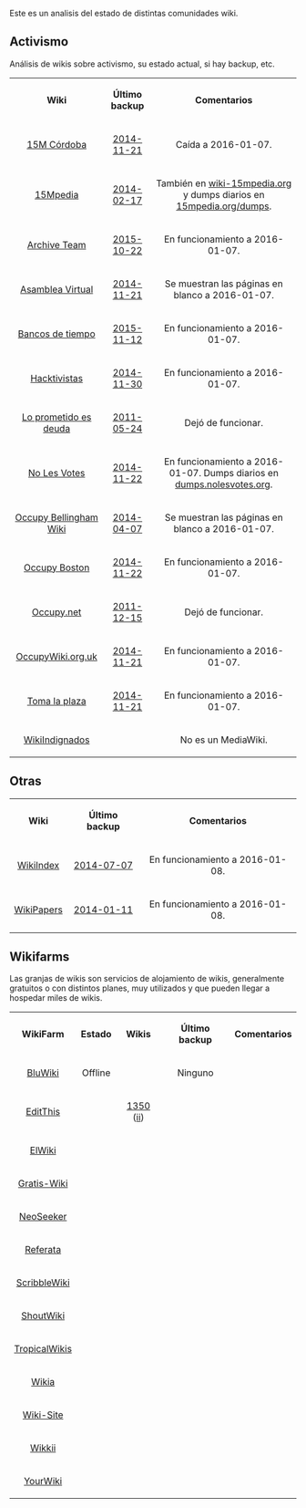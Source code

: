 {{header|1=Wikis}}
<!--
<h2>Wikipedia</h2>

<iframe align="right" width="420" height="315" src="//www.youtube-nocookie.com/embed/eDZ6vxpom8o" frameborder="0" allowfullscreen></iframe>


<br clear="all" />
-->

<p>Este es un analisis del estado de distintas comunidades wiki.</p>

== Activismo ==

Análisis de wikis sobre activismo, su estado actual, si hay backup, etc.

<table class="wikitable sortable" style="text-align: center;">

<tr>
    <td><b>Wiki</b></td>
    <td><b>Último backup</b></td>
    <td><b>Comentarios</b></td>
</tr>

<tr>
    <td><a href="http://wiki.15mcordoba.net">15M Córdoba</a></td>
    <td><a href="https://archive.org/details/wiki-wiki15mcordobanet">2014-11-21</a></td>
    <td>Caída a 2016-01-07.</td>
</tr>

<tr>
    <td><a href="https://15mpedia.org">15Mpedia</a></td>
    <td><a href="https://archive.org/details/wiki-wiki15mcc_w">2014-02-17</a></td>
    <td>También en <a href="https://archive.org/details/wiki-15mpedia.org">wiki-15mpedia.org</a> y dumps diarios en <a href="https://15mpedia.org/dumps/">15mpedia.org/dumps</a>.</td>
</tr>

<tr>
    <td><a href="http://www.archiveteam.org/index.php?title=Main_Page">Archive Team</a></td>
    <td><a href="https://archive.org/details/wiki-archiveteamorg">2015-10-22</a></td>
    <td>En funcionamiento a 2016-01-07.</td>
</tr>

<tr>
    <td><a href="http://asambleavirtual.info">Asamblea Virtual</a></td>
    <td><a href="https://archive.org/details/wiki-asambleavirtualinfo">2014-11-21</a></td>
    <td>Se muestran las páginas en blanco a 2016-01-07.</td>
</tr>

<tr>
    <td><a href="http://www.bdtonline.org/wiki/">Bancos de tiempo</a></td>
    <td><a href="https://15mpedia.org/wiki/Archivo:Bdtonlineorg_wiki-20151112-wikidump.7z">2015-11-12</a></td>
    <td>En funcionamiento a 2016-01-07.</td>
</tr>

<tr>
    <td><a href="http://wiki.hacktivistas.net">Hacktivistas</a></td>
    <td><a href="https://15mpedia.org/wiki/Archivo:Wikihacktivistasnet-20141130-wikidump.7z">2014-11-30</a></td>
    <td>En funcionamiento a 2016-01-07.</td>
</tr>

<tr>
    <td><a href="http://loprometidoesdeuda.com">Lo prometido es deuda</a></td>
    <td><a href="https://15mpedia.org/wiki/Archivo:Loprometidoesdeudacom-20110524-wikidump.7z">2011-05-24</a></td>
    <td>Dejó de funcionar.</td>
</tr>

<tr>
    <td><a href="http://wiki.nolesvotes.org">No Les Votes</a></td>
    <td><a href="https://archive.org/details/NolesvotesWiki-Wiki.nolesvotes.org">2014-11-22</a></td>
    <td>En funcionamiento a 2016-01-07. Dumps diarios en <a href="http://dumps.nolesvotes.org">dumps.nolesvotes.org</a>.</td>
</tr>

<tr>
    <td><a href="http://www.occupybellinghamwa.org/wiki/">Occupy Bellingham Wiki</a></td>
    <td><a href="https://archive.org/details/wiki-occupybellinghamwaorg_wiki">2014-04-07</a></td>
    <td>Se muestran las páginas en blanco a 2016-01-07.</td>
</tr>

<tr>
    <td><a href="http://wiki.occupyboston.org">Occupy Boston</a></td>
    <td><a href="https://archive.org/details/wiki-wikioccupybostonorg">2014-11-22</a></td>
    <td>En funcionamiento a 2016-01-07.</td>
</tr>

<tr>
    <td><a href="http://wiki.occupy.net">Occupy.net</a></td>
    <td><a href="https://code.google.com/p/wikiteam/downloads/detail?name=wikioccupynet-20111215-history.xml.7z">2011-12-15</a></td>
    <td>Dejó de funcionar.</td>
</tr>

<tr>
    <td><a href="https://occupywiki.org.uk">OccupyWiki.org.uk</a></td>
    <td><a href="https://archive.org/details/wiki-occupywikiorguk_w">2014-11-21</a></td>
    <td>En funcionamiento a 2016-01-07.</td>
</tr>

<tr>
    <td><a href="http://wiki.tomalaplaza.net">Toma la plaza</a></td>
    <td><a href="https://archive.org/details/wiki-wikitomalaplazanet_wiki">2014-11-21</a></td>
    <td>En funcionamiento a 2016-01-07.</td>
</tr>

<tr>
    <td><a href="http://wikindignado.wikispaces.com">WikiIndignados</a></td>
    <td></td>
    <td>No es un MediaWiki.</td>
</tr>

</table>

== Otras ==

<table class="wikitable sortable" style="text-align: center;">

<tr>
    <td><b>Wiki</b></td>
    <td><b>Último backup</b></td>
    <td><b>Comentarios</b></td>
</tr>

<tr>
    <td><a href="http://wikiindex.org/Welcome">WikiIndex</a></td>
    <td><a href="https://archive.org/details/wiki-wikiindexorg">2014-07-07</a></td>
    <td>En funcionamiento a 2016-01-08.</td>
</tr>

<tr>
    <td><a href="http://wikipapers.referata.com">WikiPapers</a></td>
    <td><a href="https://archive.org/details/wiki-wikipapers">2014-01-11</a></td>
    <td>En funcionamiento a 2016-01-08.</td>
</tr>

<!--
<tr>
    <td><a href=""></a></td>
    <td><a href=""></a></td>
    <td>En funcionamiento a .</td>
</tr>
-->

</table>

== Wikifarms ==

<p>Las granjas de wikis son servicios de alojamiento de wikis, generalmente gratuitos o con distintos planes, muy utilizados y que pueden llegar a hospedar miles de wikis.</p>

<table class="wikitable sortable" style="text-align: center;">

<tr>
    <td><b>WikiFarm</b></td>
    <td><b>Estado</b></td>
    <td><b>Wikis</b></td>
    <td><b>Último backup</b></td>
    <td><b>Comentarios</b></td>
</tr>

<tr>
    <td><a href="http://bluwiki.org">BluWiki</a></td>
    <td>Offline</td>
    <td></td>
    <td>Ninguno</td>
    <td></td>
</tr>

<tr>
    <td><a href="http://editthis.info">EditThis</a></td>
    <td></td>
    <td><a href="https://github.com/WikiTeam/wikiteam/blob/master/listsofwikis/mediawiki/editthis.info">1350</a> (<a href="http://s23.org/wikistats/editthis_html.php">ii</a>)</td>
    <td></td>
    <td></td>
</tr>

<tr>
    <td><a href="http://elwiki.com">ElWiki</a></td>
    <td></td>
    <td></td>
    <td></td>
    <td></td>
</tr>

<tr>
    <td><a href="">Gratis-Wiki</a></td>
    <td></td>
    <td></td>
    <td></td>
    <td></td>
</tr>

<tr>
    <td><a href="http://neowiki.neoseeker.com/wiki/Main_Page">NeoSeeker</a></td>
    <td></td>
    <td></td>
    <td></td>
    <td></td>
</tr>

<tr>
    <td><a href="http://www.referata.com/wiki/Main_Page">Referata</a></td>
    <td></td>
    <td></td>
    <td></td>
    <td></td>
</tr>

<tr>
    <td><a href="http://scribblewiki.com">ScribbleWiki</a></td>
    <td></td>
    <td></td>
    <td></td>
    <td></td>
</tr>


<tr>
    <td><a href="http://www.shoutwiki.com">ShoutWiki</a></td>
    <td></td>
    <td></td>
    <td></td>
    <td></td>
</tr>


<tr>
    <td><a href="http://tropicalwikis.com">TropicalWikis</a></td>
    <td></td>
    <td></td>
    <td></td>
    <td></td>
</tr>


<tr>
    <td><a href="http://www.wikia.com">Wikia</a></td>
    <td></td>
    <td></td>
    <td></td>
    <td></td>
</tr>


<tr>
    <td><a href="http://wiki-site.com">Wiki-Site</a></td>
    <td></td>
    <td></td>
    <td></td>
    <td></td>
</tr>


<tr>
    <td><a href="http://wikkii.com">Wikkii</a></td>
    <td></td>
    <td></td>
    <td></td>
    <td></td>
</tr>


<tr>
    <td><a href="http://yourwiki.net">YourWiki</a></td>
    <td></td>
    <td></td>
    <td></td>
    <td></td>
</tr>

<!--
<tr>
    <td><a href=""></a></td>
    <td></td>
    <td></td>
    <td></td>
    <td></td>
</tr>
-->

</table>

<!--


https://sites.google.com/site/emijrp/wikis

http://archiveteam.org/index.php?title=Wikifarm


-->


{{footer}}
